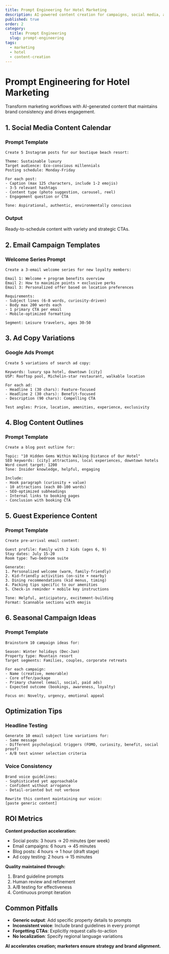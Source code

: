 ```yaml
---
title: Prompt Engineering for Hotel Marketing
description: AI-powered content creation for campaigns, social media, and guest communications
published: true
order: 2
category:
  title: Prompt Engineering
  slug: prompt-engineering
tags:
  - marketing
  - hotel
  - content-creation
---
```


# Prompt Engineering for Hotel Marketing

Transform marketing workflows with AI-generated content that maintains brand consistency and drives engagement.

## 1. Social Media Content Calendar

### Prompt Template
```text
Create 5 Instagram posts for our boutique beach resort:

Theme: Sustainable luxury
Target audience: Eco-conscious millennials
Posting schedule: Monday-Friday

For each post:
- Caption (max 125 characters, include 1-2 emojis)
- 3-5 relevant hashtags
- Content type (photo suggestion, carousel, reel)
- Engagement question or CTA

Tone: Aspirational, authentic, environmentally conscious
```

### Output
Ready-to-schedule content with variety and strategic CTAs.

## 2. Email Campaign Templates

### Welcome Series Prompt
```text
Create a 3-email welcome series for new loyalty members:

Email 1: Welcome + program benefits overview
Email 2: How to maximize points + exclusive perks
Email 3: Personalized offer based on location preferences

Requirements:
- Subject lines (6-8 words, curiosity-driven)
- Body max 200 words each
- 1 primary CTA per email
- Mobile-optimized formatting

Segment: Leisure travelers, ages 30-50
```

## 3. Ad Copy Variations

### Google Ads Prompt
```text
Create 5 variations of search ad copy:

Keywords: luxury spa hotel, downtown [city]
USP: Rooftop pool, Michelin-star restaurant, walkable location

For each ad:
- Headline 1 (30 chars): Feature-focused
- Headline 2 (30 chars): Benefit-focused
- Description (90 chars): Compelling CTA

Test angles: Price, location, amenities, experience, exclusivity
```

## 4. Blog Content Outlines

### Prompt Template
```text
Create a blog post outline for:

Topic: "10 Hidden Gems Within Walking Distance of Our Hotel"
SEO keywords: [city] attractions, local experiences, downtown hotels
Word count target: 1200
Tone: Insider knowledge, helpful, engaging

Include:
- Hook paragraph (curiosity + value)
- 10 attractions (each 80-100 words)
- SEO-optimized subheadings
- Internal links to booking pages
- Conclusion with booking CTA
```

## 5. Guest Experience Content

### Prompt Template
```text
Create pre-arrival email content:

Guest profile: Family with 2 kids (ages 6, 9)
Stay dates: July 15-20
Room type: Two-bedroom suite

Generate:
1. Personalized welcome (warm, family-friendly)
2. Kid-friendly activities (on-site + nearby)
3. Dining recommendations (kid menus, timing)
4. Packing tips specific to our amenities
5. Check-in reminder + mobile key instructions

Tone: Helpful, anticipatory, excitement-building
Format: Scannable sections with emojis
```

## 6. Seasonal Campaign Ideas

### Prompt Template
```text
Brainstorm 10 campaign ideas for:

Season: Winter holidays (Dec-Jan)
Property type: Mountain resort
Target segments: Families, couples, corporate retreats

For each campaign:
- Name (creative, memorable)
- Core offer/package
- Primary channel (email, social, paid ads)
- Expected outcome (bookings, awareness, loyalty)

Focus on: Novelty, urgency, emotional appeal
```

## Optimization Tips

### Headline Testing
```text
Generate 10 email subject line variations for:
- Same message
- Different psychological triggers (FOMO, curiosity, benefit, social proof)
- A/B test winner selection criteria
```

### Voice Consistency
```text
Brand voice guidelines:
- Sophisticated yet approachable
- Confident without arrogance
- Detail-oriented but not verbose

Rewrite this content maintaining our voice:
[paste generic content]
```

## ROI Metrics

**Content production acceleration:**
- Social posts: 3 hours → 20 minutes (per week)
- Email campaigns: 6 hours → 45 minutes
- Blog posts: 4 hours → 1 hour (draft stage)
- Ad copy testing: 2 hours → 15 minutes

**Quality maintained through:**
1. Brand guideline prompts
2. Human review and refinement
3. A/B testing for effectiveness
4. Continuous prompt iteration

## Common Pitfalls

- **Generic output**: Add specific property details to prompts
- **Inconsistent voice**: Include brand guidelines in every prompt
- **Forgetting CTAs**: Explicitly request calls-to-action
- **No localization**: Specify regional language variations

**AI accelerates creation; marketers ensure strategy and brand alignment.**
